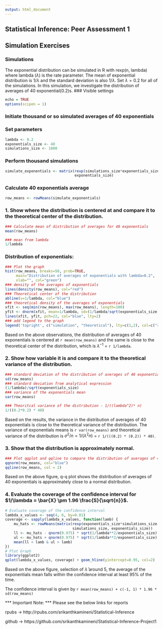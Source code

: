 ```yaml
---
output: html_document
---
```

Statistical Inference: Peer Assessment 1
----------------------------------------

##  Simulation Exercises

###  Simulations
The exponential distribution can be simulated in R with rexp(n, lambda) where lambda ($\lambda$) is the rate parameter. The mean of exponential distribution is $1/\lambda$ and the standard deviation is also $1/\lambda$. Set $\lambda=0.2$ for all of the simulations. In this simulation, we investigate the distribution of averages of 40 exponential(0.2)s. 
### Visible settings
```r
echo = TRUE
options(scipen = 1)
```
### Initiate thousand or so simulated averages of 40 exponentials

### Set parameters
```r
lambda <- 0.2
exponentials_size <- 40
simulations_size <- 1000
```
### Perform thousand simulations
```r
simulate_exponentials <- matrix(rexp(simulations_size*exponentials_size, rate=lambda), simulations_size, 
                                exponentials_size)
```
### Calculate 40 exponentials average
```r
row_means <- rowMeans(simulate_exponentials)
```  

### 1. Show where the distribution is centered at and compare it to the theoretical center of the distribution.
```r
### Calculate mean of distribution of averages for 40 exponentials
mean(row_means)

### mean from lambda
1/lambda
``` 
### Distribution of exponentials:
```r
### Plot the graph
hist(row_means, breaks=50, prob=TRUE,
     main="Distribution of averages of exponentials with lambda=0.2",
     xlab="", col="green")
### density of the averages of exponentials
lines(density(row_means), col="red")
### Theoretical center of the distribution
abline(v=1/lambda, col="blue")
### theoretical density of the averages of exponentials
xfit <- seq(min(row_means), max(row_means), length=100)
yfit <- dnorm(xfit, mean=1/lambda, sd=(1/lambda/sqrt(exponentials_size)))
lines(xfit, yfit, pch=22, col="blue", lty=2)
### add legend to the graph
legend('topright', c("simulation", "theoretical"), lty=c(1,2), col=c("red", "blue"))
``` 

Based on the above observations, the distribution of averages of 40 exponentials is centered at `r mean(row_means)` and the same is close to the theoretical center of the distribution, which is $\lambda^{-1}$ = `r 1/lambda`.    

### 2. Show how variable it is and compare it to the theoretical variance of the distribution.

```r
### standard deviation of the distribution of averages of 40 exponentials
sd(row_means)
### standard deviation from analytical expression
(1/lambda)/sqrt(exponentials_size)
### variance of the exponentials mean
var(row_means)
```

```r
### Theoritcal variance of the distribution - 1/((lambda^2)* n)
1/((0.2*0.2) * 40)
``` 

Based on the results, the variance in the distribution of averages of 40 exponentials is close to the theoretical variance of the distribution. The variance of exponentials means is `r var(row_means)`  and theoretical variance of the distribution is $\sigma^2 / n = 1/(\lambda^2 n)$ = `r 1/(((0.2) * (0.2)) * 40)`.  

### 3. Show that the distribution is approximately normal.

```r
### Plot qqplot and qqline to compare the distribution of averages of 40 exponentials to a normal distribution
qqnorm(row_means, col="blue")
qqline(row_means, col = 2)
```  

Based on the above figure, q-q plot shows the distribution of averages of 40 exponentials is approximately close to a normal distribution.  

### 4. Evaluate the coverage of the confidence interval for $1/\lambda = \bar{X} \pm 1.96 \frac{S}{\sqrt{n}}$.

```r
# Evaluate coverage of the confidence interval
lambda_x_values <- seq(4, 6, by=0.01)
coverage <- sapply(lambda_x_values, function(lamb) {
    mu_hats <- rowMeans(matrix(rexp(exponentials_size*simulations_size, rate=0.2),
                               simulations_size, exponentials_size))
    ll <- mu_hats - qnorm(0.975) * sqrt(1/lambda**2/exponentials_size)
    ul <- mu_hats + qnorm(0.975) * sqrt(1/lambda**2/exponentials_size)
    mean(ll < lamb & ul > lamb)
})
# Plot Graph
library(ggplot2)
qplot(lambda_x_values, coverage) + geom_hline(yintercept=0.95, col=2)
```  

Based on the above figure, selection of $\hat{\lambda}$ around 5, the average of the exponentials mean falls within the confidence interval at least 95% of the time. 

The confidence interval is given by `r mean(row_means) + c(-1, 1) * 1.96 * sd(row_means)` 

*** Important Note: *** Please see the below links for reports

rpubs -> http://rpubs.com/srikanthkamineni/Statistical-Inference

github -> https://github.com/srikanthkamineni/Statistical-Inference-Project1